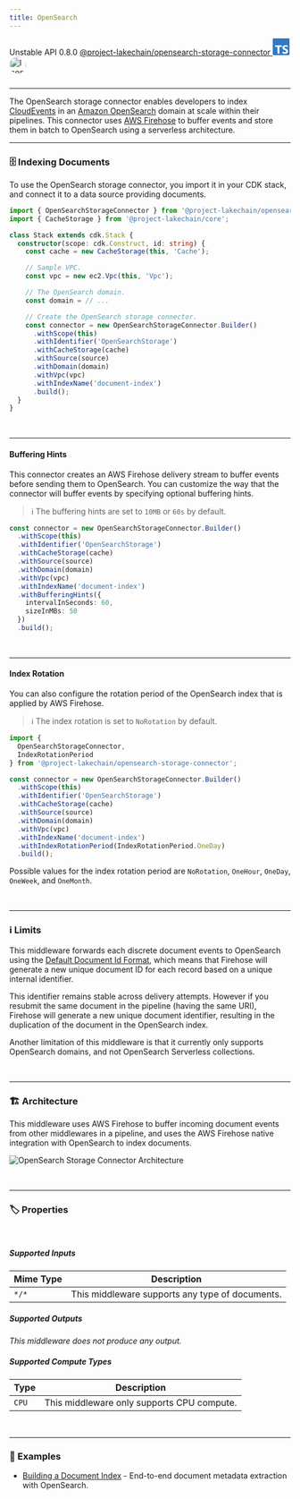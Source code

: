 ```yaml
---
title: OpenSearch
---
```



<span title="Label: Pro" data-view-component="true" class="Label Label--api text-uppercase">
  Unstable API
</span>
<span title="Label: Pro" data-view-component="true" class="Label Label--version text-uppercase">
  0.8.0
</span>
<span title="Label: Pro" data-view-component="true" class="Label Label--package">
  <a target="_blank" href="https://www.npmjs.com/package/@project-lakechain/opensearch-storage-connector">
    @project-lakechain/opensearch-storage-connector
  </a>
</span>
<span class="language-icon">
  <svg role="img" viewBox="0 0 24 24" width="30" xmlns="http://www.w3.org/2000/svg" style="fill: #3178C6;"><title>TypeScript</title><path d="M1.125 0C.502 0 0 .502 0 1.125v21.75C0 23.498.502 24 1.125 24h21.75c.623 0 1.125-.502 1.125-1.125V1.125C24 .502 23.498 0 22.875 0zm17.363 9.75c.612 0 1.154.037 1.627.111a6.38 6.38 0 0 1 1.306.34v2.458a3.95 3.95 0 0 0-.643-.361 5.093 5.093 0 0 0-.717-.26 5.453 5.453 0 0 0-1.426-.2c-.3 0-.573.028-.819.086a2.1 2.1 0 0 0-.623.242c-.17.104-.3.229-.393.374a.888.888 0 0 0-.14.49c0 .196.053.373.156.529.104.156.252.304.443.444s.423.276.696.41c.273.135.582.274.926.416.47.197.892.407 1.266.628.374.222.695.473.963.753.268.279.472.598.614.957.142.359.214.776.214 1.253 0 .657-.125 1.21-.373 1.656a3.033 3.033 0 0 1-1.012 1.085 4.38 4.38 0 0 1-1.487.596c-.566.12-1.163.18-1.79.18a9.916 9.916 0 0 1-1.84-.164 5.544 5.544 0 0 1-1.512-.493v-2.63a5.033 5.033 0 0 0 3.237 1.2c.333 0 .624-.03.872-.09.249-.06.456-.144.623-.25.166-.108.29-.234.373-.38a1.023 1.023 0 0 0-.074-1.089 2.12 2.12 0 0 0-.537-.5 5.597 5.597 0 0 0-.807-.444 27.72 27.72 0 0 0-1.007-.436c-.918-.383-1.602-.852-2.053-1.405-.45-.553-.676-1.222-.676-2.005 0-.614.123-1.141.369-1.582.246-.441.58-.804 1.004-1.089a4.494 4.494 0 0 1 1.47-.629 7.536 7.536 0 0 1 1.77-.201zm-15.113.188h9.563v2.166H9.506v9.646H6.789v-9.646H3.375z"/></svg>
</span>
<span class="language-icon" style="margin-right: 10px">
  <a target="_blank" href="https://opensearch.org/">
    <Image width="30" src={icon} alt="Icon" style="border-radius: 50%" />
  </a>
</span>
<div style="margin-top: 26px"></div>

---

The OpenSearch storage connector enables developers to index [CloudEvents](/project-lakechain/general/events) in an [Amazon OpenSearch](https://opensearch.org/) domain at scale within their pipelines. This connector uses [AWS Firehose](https://aws.amazon.com/firehose/) to buffer events and store them in batch to OpenSearch using a serverless architecture.

---

### 🗄️ Indexing Documents

To use the OpenSearch storage connector, you import it in your CDK stack, and connect it to a data source providing documents.

```typescript
import { OpenSearchStorageConnector } from '@project-lakechain/opensearch-storage-connector';
import { CacheStorage } from '@project-lakechain/core';

class Stack extends cdk.Stack {
  constructor(scope: cdk.Construct, id: string) {
    const cache = new CacheStorage(this, 'Cache');

    // Sample VPC.
    const vpc = new ec2.Vpc(this, 'Vpc');

    // The OpenSearch domain.
    const domain = // ...

    // Create the OpenSearch storage connector.
    const connector = new OpenSearchStorageConnector.Builder()
      .withScope(this)
      .withIdentifier('OpenSearchStorage')
      .withCacheStorage(cache)
      .withSource(source)
      .withDomain(domain)
      .withVpc(vpc)
      .withIndexName('document-index')
      .build();
  }
}
```

<br />

---

#### Buffering Hints

This connector creates an AWS Firehose delivery stream to buffer events before sending them to OpenSearch. You can customize the way that the connector will buffer events by specifying optional buffering hints.

> ℹ️ The buffering hints are set to `10MB` or `60s` by default.

```typescript
const connector = new OpenSearchStorageConnector.Builder()
  .withScope(this)
  .withIdentifier('OpenSearchStorage')
  .withCacheStorage(cache)
  .withSource(source)
  .withDomain(domain)
  .withVpc(vpc)
  .withIndexName('document-index')
  .withBufferingHints({
    intervalInSeconds: 60,
    sizeInMBs: 50
  })
  .build();
```

<br />

---

#### Index Rotation

You can also configure the rotation period of the OpenSearch index that is applied by AWS Firehose.

> ℹ️ The index rotation is set to `NoRotation` by default.

```typescript
import {
  OpenSearchStorageConnector,
  IndexRotationPeriod
} from '@project-lakechain/opensearch-storage-connector';

const connector = new OpenSearchStorageConnector.Builder()
  .withScope(this)
  .withIdentifier('OpenSearchStorage')
  .withCacheStorage(cache)
  .withSource(source)
  .withDomain(domain)
  .withVpc(vpc)
  .withIndexName('document-index')
  .withIndexRotationPeriod(IndexRotationPeriod.OneDay)
  .build();
```

Possible values for the index rotation period are `NoRotation`, `OneHour`, `OneDay`, `OneWeek`, and `OneMonth`.

<br />

---

### ℹ️ Limits

This middleware forwards each discrete document events to OpenSearch using the [Default Document Id Format](https://docs.aws.amazon.com/cdk/api/v2/docs/aws-cdk-lib.aws_kinesisfirehose.CfnDeliveryStream.DocumentIdOptionsProperty.html#defaultdocumentidformat), which means that Firehose will generate a new unique document ID for each record based on a unique internal identifier.

This identifier remains stable across delivery attempts. However if you resubmit the same document in the pipeline (having the same URI), Firehose will generate a new unique document identifier, resulting in the duplication of the document in the OpenSearch index.

Another limitation of this middleware is that it currently only supports OpenSearch domains, and not OpenSearch Serverless collections.

<br />

---

### 🏗️ Architecture

This middleware uses AWS Firehose to buffer incoming document events from other middlewares in a pipeline, and uses the AWS Firehose native integration with OpenSearch to index documents.

![OpenSearch Storage Connector Architecture](../../../assets/opensearch-storage-connector-architecture.png)

<br />

---

### 🏷️ Properties

<br />

##### Supported Inputs

|  Mime Type  | Description |
| ----------- | ----------- |
| `*/*` | This middleware supports any type of documents. |

##### Supported Outputs

*This middleware does not produce any output.*

##### Supported Compute Types

| Type  | Description |
| ----- | ----------- |
| `CPU` | This middleware only supports CPU compute. |

<br />

---

### 📖 Examples

- [Building a Document Index](https://github.com/awslabs/project-lakechain/tree/main/examples/end-to-end-use-cases/building-a-document-index) - End-to-end document metadata extraction with OpenSearch.
